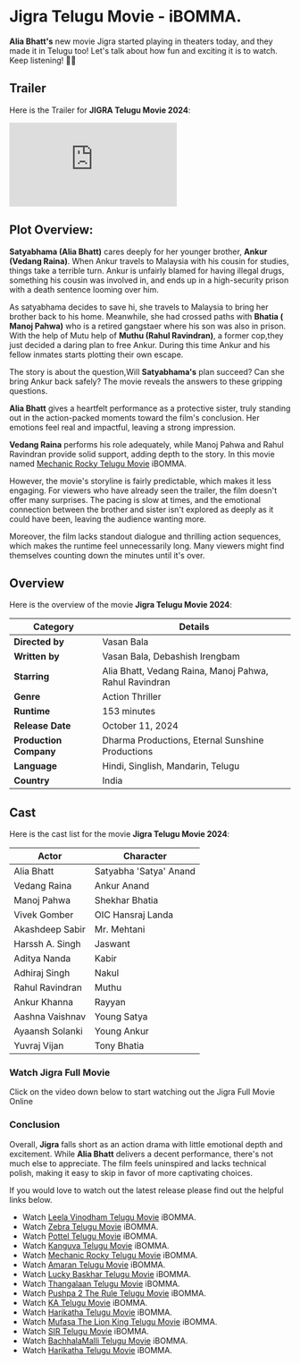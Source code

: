 


# Jigra Telugu Movie - iBOMMA.

**Alia Bhatt's** new movie Jigra started playing in theaters today, and they made it in Telugu too! Let's talk about how fun and exciting it is to watch. Keep listening! 🎥🍿

<MDXImage
  src={SEO_OBJ.JIGRA.featuredImage}
  alt={SEO_OBJ.JIGRA.featuredImageAltText}
  title={SEO_OBJ.JIGRA.featuredImageAltText}
  extraStyling=" !h-96 max-w-[380px] lg:min-h-[400px] lg:h-auto lg:w-2/5 m-auto"
/>

## Trailer

Here is the Trailer for **JIGRA Telugu Movie 2024**:

<iframe
  src="https://www.youtube.com/embed/NcrduuIcc7g?si=hWstJaZPl2cmCsmE"
  title="Jigra Telugu Trailer"
  frameborder="0"
  allow="accelerometer; autoplay; clipboard-write; encrypted-media; gyroscope; picture-in-picture; web-share"
  referrerpolicy="strict-origin-when-cross-origin"
  allowfullscreen
  className="w-full h-[300px] lg:min-h-[500px]"
></iframe>

## Plot Overview:

**Satyabhama (Alia Bhatt)** cares deeply for her younger brother, **Ankur (Vedang Raina)**. When Ankur travels to Malaysia with his cousin for studies, things take a terrible turn. Ankur is unfairly blamed for having illegal drugs, something his cousin was involved in, and ends up in a high-security prison with a death sentence looming over him.

As satyabhama decides to save hi, she travels to Malaysia to bring her brother back to his home. Meanwhile, she had crossed paths with **Bhatia ( Manoj Pahwa)** who is a retired gangstaer where his son was also in prison. With the help of Mutu help of **Muthu (Rahul Ravindran)**, a former cop,they just decided a daring plan to free Ankur. During this time Ankur and his fellow inmates starts plotting their own escape.

The story is about the question,Will **Satyabhama's** plan succeed? Can she bring Ankur back safely? The movie reveals the answers to these gripping questions.

**Alia Bhatt** gives a heartfelt performance as a protective sister, truly standing out in the action-packed moments toward the film's conclusion. Her emotions feel real and impactful, leaving a strong impression.

**Vedang Raina** performs his role adequately, while Manoj Pahwa and Rahul Ravindran provide solid support, adding depth to the story. In this movie named [Mechanic Rocky Telugu Movie](https://www.abomma.com/Mechanic-Rocky "Mechanic Rocky telugu movie") iBOMMA.

However, the movie's storyline is fairly predictable, which makes it less engaging. For viewers who have already seen the trailer, the film doesn't offer many surprises. The pacing is slow at times, and the emotional connection between the brother and sister isn't explored as deeply as it could have been, leaving the audience wanting more.

Moreover, the film lacks standout dialogue and thrilling action sequences, which makes the runtime feel unnecessarily long. Many viewers might find themselves counting down the minutes until it's over.

## Overview

Here is the overview of the movie **Jigra Telugu Movie 2024**:

| **Category**           | **Details**                                            |
| ---------------------- | ------------------------------------------------------ |
| **Directed by**        | Vasan Bala                                             |
| **Written by**         | Vasan Bala, Debashish Irengbam                         |
| **Starring**           | Alia Bhatt, Vedang Raina, Manoj Pahwa, Rahul Ravindran |
| **Genre**              | Action Thriller                                        |
| **Runtime**            | 153 minutes                                            |
| **Release Date**       | October 11, 2024                                       |
| **Production Company** | Dharma Productions, Eternal Sunshine Productions       |
| **Language**           | Hindi, Singlish, Mandarin, Telugu                      |
| **Country**            | India                                                  |

## Cast

Here is the cast list for the movie **Jigra Telugu Movie 2024**:

| **Actor**       | **Character**          |
| --------------- | ---------------------- |
| Alia Bhatt      | Satyabha 'Satya' Anand |
| Vedang Raina    | Ankur Anand            |
| Manoj Pahwa     | Shekhar Bhatia         |
| Vivek Gomber    | OIC Hansraj Landa      |
| Akashdeep Sabir | Mr. Mehtani            |
| Harssh A. Singh | Jaswant                |
| Aditya Nanda    | Kabir                  |
| Adhiraj Singh   | Nakul                  |
| Rahul Ravindran | Muthu                  |
| Ankur Khanna    | Rayyan                 |
| Aashna Vaishnav | Young Satya            |
| Ayaansh Solanki | Young Ankur            |
| Yuvraj Vijan    | Tony Bhatia            |

### Watch Jigra Full Movie

Click on the video down below to start watching out the Jigra Full Movie Online

<VideoFrame url={SEO_OBJ.JIGRA.relativeURL} />

### Conclusion

Overall, **Jigra** falls short as an action drama with little emotional depth and excitement. While **Alia Bhatt** delivers a decent performance, there's not much else to appreciate. The film feels uninspired and lacks technical polish, making it easy to skip in favor of more captivating choices.

If you would love to watch out the latest release please find out the helpful links below.

- Watch [Leela Vinodham Telugu Movie](https://www.abomma.com/leela-vinodham "Leela Vinodham Telugu movie") iBOMMA.
- Watch [Zebra Telugu Movie](https://www.abomma.com/zebra-telugu-movie "zebra telugu movie") iBOMMA.
- Watch [Pottel Telugu Movie](https://www.abomma.com/pottel "Pottel telugu movie") iBOMMA.
- Watch [Kanguva Telugu Movie](https://www.abomma.com/Kanguva "Kanguva telugu movie") iBOMMA.
- Watch [Mechanic Rocky Telugu Movie](https://www.abomma.com/Mechanic-Rocky "Mechanic Rocky telugu movie") iBOMMA.
- Watch [Amaran Telugu Movie](https://www.abomma.com/Amaran "Amaran telugu movie") iBOMMA.
- Watch [Lucky Baskhar Telugu Movie](https://www.abomma.com/Lucky-Baskhar "Lucky Baskhar telugu movie") iBOMMA.
- Watch [Thangalaan Telugu Movie](https://www.abomma.com/Thangalaan "Thangalaan telugu movie") iBOMMA.
- Watch [Pushpa 2 The Rule Telugu Movie](https://www.abomma.com/pushpa-2-the-rule "Pushpa 2 The Rule telugu movie") iBOMMA.
- Watch [KA Telugu Movie](https://www.abomma.com/KA "KA telugu movie") iBOMMA.
- Watch [Harikatha Telugu Movie](https://www.abomma.com/Harikatha "Harikatha telugu movie") iBOMMA.
- Watch [Mufasa The Lion King Telugu Movie](https://www.abomma.com/Mufasa-The-Lion-King "Mufasa The Lion King telugu movie") iBOMMA.
- Watch [SIR Telugu Movie](https://www.abomma.com/sir-telugu-movie "Sir telugu movie") iBOMMA.
- Watch [BachhalaMalli Telugu Movie](https://www.abomma.com/bachhala-malli "BachhalaMalli telugu movie") iBOMMA.
- Watch [Harikatha Telugu Movie](https://www.abomma.com/Harikatha "Harikatha telugu movie") iBOMMA.
